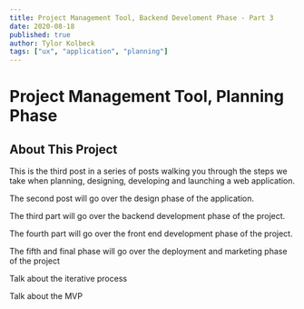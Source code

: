 ```yaml
---
title: Project Management Tool, Backend Develoment Phase - Part 3
date: 2020-08-18
published: true
author: Tylor Kolbeck
tags: ["ux", "application", "planning"]
---
```


# Project Management Tool, Planning Phase

## About This Project 

This is the third post in a series of posts walking you through the steps we take when planning, designing, developing and launching a web application. 

The second post will go over the design phase of the application. 

The third part will go over the backend development phase of the project. 

The fourth part will go over the front end development phase of the project.

The fifth and final phase will go over the deployment and marketing phase of the project

Talk about the iterative process

Talk about the MVP